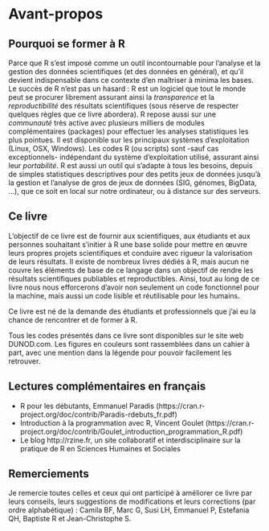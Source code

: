 <!-- \setcounter{page}{1} -->

# Avant-propos {-}

\adjustmtc
\minitoc

## Pourquoi se former à R
Parce que R s'est imposé comme un outil incontournable pour l'analyse et la gestion des données scientifiques (et des données en général), et qu'il devient indispensable dans ce contexte d'en maîtriser à minima les bases. Le succès de R n'est pas un hasard : R est un logiciel que tout le monde peut se procurer librement assurant ainsi la *transparence* et la *reproductibilité* des résultats scientifiques (sous réserve de respecter quelques règles que ce livre abordera). R repose aussi sur une *communauté* très active avec plusieurs milliers de modules complémentaires (packages) pour effectuer les analyses statistiques les plus pointues. Il est disponible sur les principaux systèmes d'exploitation (Linux, OSX, Windows). Les codes R (ou scripts) sont -sauf cas exceptionnels- indépendant du système d'exploitation utilisé, assurant ainsi leur *portabilité*. R est aussi un outil qui s'adapte à tous les besoins, depuis de simples statistiques descriptives pour des petits jeux de données jusqu'à la gestion et l'analyse de gros de jeux de données (SIG, génomes, BigData, ...), que ce soit en local sur notre ordinateur, ou à distance sur des serveurs.

## Ce livre
L'objectif de ce livre est de fournir aux scientifiques, aux étudiants et aux personnes souhaitant s'initier à R une base solide pour mettre en œuvre leurs propres projets scientifiques et conduire avec rigueur la valorisation de leurs résultats. Il existe de nombreux livres dédiés à R, mais aucun ne couvre les éléments de base de ce langage dans un objectif de rendre les résultats scientifiques publiables et reproductibles. Ainsi, tout au long de ce livre nous nous efforcerons d’avoir non seulement un code fonctionnel pour la machine, mais aussi un code lisible et réutilisable pour les humains.

Ce livre est né de la demande des étudiants et professionnels que j'ai eu la chance de rencontrer et de former à R. 

Tous les codes présentés dans ce livre sont disponibles sur le site web DUNOD.com. Les figures en couleurs sont rassemblées dans un cahier à part, avec une mention dans la légende pour pouvoir facilement les retrouver.

## Lectures complémentaires en français

* R pour les débutants, Emmanuel Paradis (https://cran.r-project.org/doc/contrib/Paradis-rdebuts_fr.pdf)
* Introduction à la programmation avec R, Vincent Goulet (https://cran.r-project.org/doc/contrib/Goulet_introduction_programmation_R.pdf)
* Le blog http://rzine.fr, un site collaboratif et interdisciplinaire sur la pratique de R en Sciences Humaines et Sociales

## Remerciements

Je remercie toutes celles et ceux qui ont participé à améliorer ce livre par leurs conseils, leurs suggestions de modifications et leurs corrections (par ordre alphabétique) : Camila BF, Marc G, Susi LH, Emmanuel P, Estefania QH, Baptiste R et Jean-Christophe S.